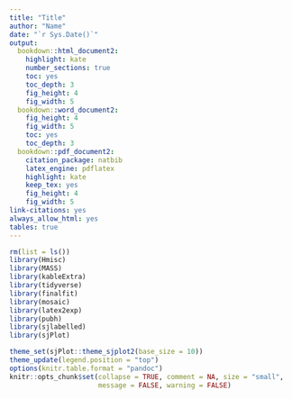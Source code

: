 ```yaml
---
title: "Title"
author: "Name"
date: "`r Sys.Date()`"
output:
  bookdown::html_document2:
    highlight: kate
    number_sections: true
    toc: yes
    toc_depth: 3
    fig_height: 4
    fig_width: 5
  bookdown::word_document2:
    fig_height: 4
    fig_width: 5
    toc: yes
    toc_depth: 3
  bookdown::pdf_document2:
    citation_package: natbib
    latex_engine: pdflatex
    highlight: kate
    keep_tex: yes
    fig_height: 4
    fig_width: 5
link-citations: yes
always_allow_html: yes
tables: true
---
```


```r
rm(list = ls())
library(Hmisc)
library(MASS)
library(kableExtra)
library(tidyverse)
library(finalfit)
library(mosaic)
library(latex2exp)
library(pubh)
library(sjlabelled)
library(sjPlot)

theme_set(sjPlot::theme_sjplot2(base_size = 10))
theme_update(legend.position = "top")
options(knitr.table.format = "pandoc")
knitr::opts_chunk$set(collapse = TRUE, comment = NA, size = "small", 
                      message = FALSE, warning = FALSE)
```


